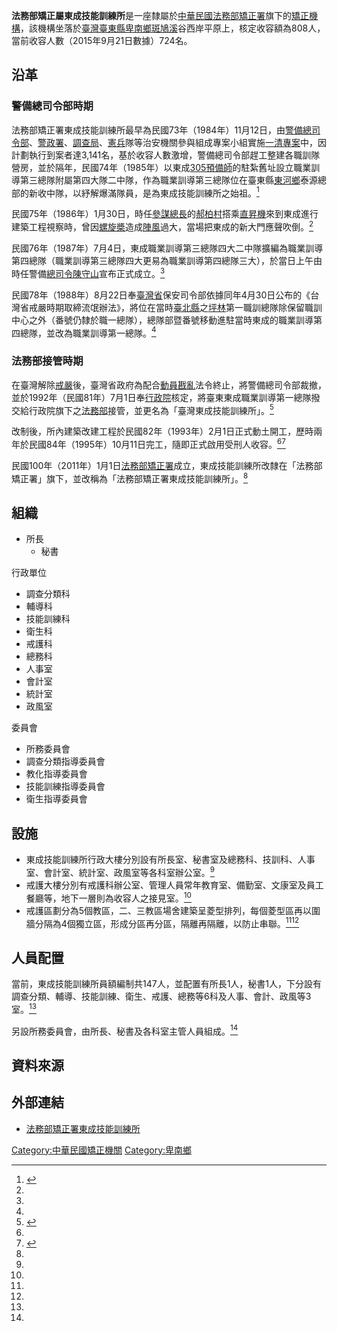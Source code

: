{{coord|22|49|59.0|N|121|05|10.6|E|display=title}}
{{中華民國政府部門基礎資訊
|部門名稱       = 法務部矯正署東成技能訓練所
|外文名稱       = Dongcheng Skill Training Institute, AOC, MOJ<br>
|外文語言       = 英文
|部門標誌       = ROC Agency of Corrections Emblem.svg
|部門標誌名稱   = 法務部矯正署署徽
|代表圖像       = Dongcheng Skill Training Institute, AOC, MOJ.jpg
|代表圖像尺寸   = 300px
|代表圖像名稱   = 法務部矯正署東成技能訓練所
|首長職銜       = 所長
|首長姓名       = [[林振榮|林振榮]]
|副首長職銜     = 
|副首長姓名     = 
|副首長姓名二   = 
|副首長姓名三   = 
|副首長職銜二   = 
|副首長二姓名   = 
|副首長二姓名二 = 
|副首長二姓名三 = 
|秘書長職銜     = 
|秘書長姓名     = 
|秘書長姓名二   = 
|秘書長姓名三   = 
|副秘書長職銜   = 
|副秘書長姓名   = 
|副秘書長姓名二 = 
|副秘書長姓名三 = 
|任命者姓名     = [[中華民國法務部|法務部部長]]
|官員任期       = 無任期保障
|機關類型       = 矯正機關
|所屬部門       = [[法務部矯正署|法務部矯正署]]
|員額           = 724人
|年度預算額     = 
|授權法源       = 法務部技能訓練所組織條例
|成立日期       = 1985年（民國74年）
|前身機關       = 臺灣警備總司令部職業訓導第三總隊附屬第四大隊第二中隊 <br/>臺灣警備總司令部職業訓導第四總隊 <br/>臺灣警備總司令部職業訓導第一總隊 <br/> 臺灣東成技能訓練所 <br/> 法務部矯正署東成技能訓練所
|解散日期       = 
|後繼機關       = 
|內部單位       = 科別：調查分類科、教導科、技能訓練科、衛生科、戒護科、總務科 <br/> 處室：人事室、會計室、政風室
|附屬機關       = 
|任務編組       = 
|地址           = 臺灣臺東縣卑南鄉美農村18鄰班鳩1號
|電話           = 089-570747
|網站           = [https://www.dcv.moj.gov.tw/ www.dcv.moj.gov.tw]
|備註           = 
}}

{{wikisource|法務部技能訓練所組織條例}}

'''法務部矯正屬東成技能訓練所'''是一座隸屬於[[中華民國|中華民國]][[中華民國法務部|法務部]][[矯正署|矯正署]]旗下的[[矯正機構|矯正機構]]，該機構坐落於[[臺灣|臺灣]][[臺東縣|臺東縣]][[卑南鄉|卑南鄉]][[斑鳩溪|斑鳩溪]]谷西岸平原上，核定收容額為808人，當前收容人數（2015年9月21日數據）724名。

== 沿革 ==
=== 警備總司令部時期 ===
法務部矯正署東成技能訓練所最早為民國73年（1984年）11月12日，由[[警備總司令部|警備總司令部]]、[[警政署|警政署]]、[[調查局|調查局]]、[[憲兵|憲兵]]隊等治安機關參與組成專案小組實施[[一清專案|一清專案]]中，因計劃執行到案者達3,141名，基於收容人數激增，警備總司令部趕工整建各職訓隊營房，並於隔年，民國74年（1985年）以東成[[305預備師|305預備師]]的駐紮舊址設立職業訓導第三總隊附屬第四大隊二中隊，作為職業訓導第三總隊位在臺東縣[[東河鄉_(臺灣)|東河鄉]]泰源總部的新收中隊，以紓解爆滿隊員，是為東成技能訓練所之始祖。<ref name=" 中華民國後備憲兵論壇 台灣警備總司令部 職業訓導處">{{cite web |url=http://mp.rocmp.org/kind/lagger/ |title=中華民國後備憲兵論壇 台灣警備總司令部 職業訓導處 |accessdate=2015-09-30 |archive-date=2018-10-04 |archive-url=https://web.archive.org/web/20181004002759/http://mp.rocmp.org/kind/lagger/ |dead-url=no }}</ref>

民國75年（1986年）1月30日，時任[[參謀總長|參謀總長]]的[[郝柏村|郝柏村]]搭乘[[直昇機|直昇機]]來到東成進行建築工程視察時，曾因[[螺旋槳|螺旋槳]]造成[[陣風|陣風]]過大，當場把東成的新大門應聲吹倒。<ref name=" 中華民國後備憲兵論壇 台灣警備總司令部 職業訓導處"/>

民國76年（1987年）7月4日，東成職業訓導第三總隊四大二中隊擴編為職業訓導第四總隊（職業訓導第三總隊四大更易為職業訓導第四總隊三大），於當日上午由時任警備[[總司令|總司令]][[陳守山|陳守山]]宣布正式成立。<ref name=" 中華民國後備憲兵論壇 台灣警備總司令部 職業訓導處"/>

民國78年（1988年）8月22日奉[[臺灣省|臺灣省]]保安司令部依據同年4月30日公布的《台灣省戒嚴時期取締流氓辦法》，將位在當時[[臺北縣|臺北縣]]之[[坪林區|坪林]]第一職訓總隊除保留職訓中心之外（番號仍隸於職一總隊），總隊部暨番號移動進駐當時東成的職業訓導第四總隊，並改為職業訓導第一總隊。<ref name=" 中華民國後備憲兵論壇 台灣警備總司令部 職業訓導處"/>

=== 法務部接管時期 ===
在臺灣解除[[戒嚴|戒嚴]]後，臺灣省政府為配合[[動員戡亂|動員戡亂]]法令終止，將警備總司令部裁撤，並於1992年（民國81年）7月1日奉[[行政院|行政院]]核定，將臺東東成職業訓導第一總隊撥交給行政院旗下之[[中華民國法務部|法務部]]接管，並更名為「臺灣東成技能訓練所」。<ref name=" 法務部矯正署東成技能訓練所">{{cite web |url=http://www.dcv.moj.gov.tw/ct.asp?xItem=5970&CtNode=7400&mp=070 |title=法務部矯正署東成技能訓練所 歷史沿革 |accessdate=2015-09-30 |archive-url=https://web.archive.org/web/20100129150521/http://www.dcv.moj.gov.tw/ct.asp?xItem=5970&CtNode=7400&mp=070 |archive-date=2010-01-29 |dead-url=yes }}</ref>

改制後，所內建築改建工程於民國82年（1993年）2月1日正式動土開工，歷時兩年於民國84年（1995年）10月11日完工，隨即正式啟用受刑人收容。<ref name=" 法務部矯正署東成技能訓練所"/><ref name=" 「監獄建築與環境美學」">{{cite web |url=http://www.corrections-cca.org.tw/index.php?do=new_knowledge_info&id=3142 |title=「監獄建築與環境美學」 |author=吳憲璋 |accessdate=2015-09-30 |archive-date=2019-06-05 |archive-url=https://web.archive.org/web/20190605054047/http://www.corrections-cca.org.tw/index.php?do=new_knowledge_info&id=3142 |dead-url=no }}</ref>

民國100年（2011年）1月1日[[法務部矯正署|法務部矯正署]]成立，東成技能訓練所改隸在「法務部矯正署」旗下，並改稱為「法務部矯正署東成技能訓練所」。<ref name=" 法務部矯正署東成技能訓練所"/>

==組織==
*所長
**秘書

;行政單位
*調查分類科
*輔導科
*技能訓練科
*衛生科
*戒護科
*總務科
*人事室
*會計室
*統計室
*政風室

;委員會
*所務委員會
*調查分類指導委員會
*教化指導委員會
*技能訓練指導委員會
*衛生指導委員會

== 設施 ==
* 東成技能訓練所行政大樓分別設有所長室、秘書室及總務科、技訓科、人事室、會計室、統計室、政風室等各科室辦公室。<ref name=" 法務部矯正署東成技能訓練所"/>
* 戒護大樓分別有戒護科辦公室、管理人員常年教育室、備勤室、文康室及員工餐廳等，地下一層則為收容人之接見室。<ref name=" 法務部矯正署東成技能訓練所"/>
* 戒護區劃分為5個教區，二、三教區場舍建築呈菱型排列，每個菱型區再以圍牆分隔為4個獨立區，形成分區再分區，隔離再隔離，以防止串聯。<ref name=" 法務部矯正署東成技能訓練所"/><ref name=" 「監獄建築與環境美學」"/>

== 人員配置 ==
當前，東成技能訓練所員額編制共147人，並配置有所長1人，秘書1人，下分設有調查分類、輔導、技能訓練、衛生、戒護、總務等6科及人事、會計、政風等3室。<ref name=" 法務部矯正署東成技能訓練所"/>

另設所務委員會，由所長、秘書及各科室主管人員組成。<ref name=" 法務部矯正署東成技能訓練所"/>　　　　　　　　　

== 資料來源 ==
{{Reflist}}

== 外部連結 ==
*[https://web.archive.org/web/20191229193013/https://www.dcv.moj.gov.tw/ 法務部矯正署東成技能訓練所]{{zh-tw}}

{{法務部矯正署矯正機關}}

[[Category:中華民國矯正機關|Category:中華民國矯正機關]]
[[Category:卑南鄉|Category:卑南鄉]]
